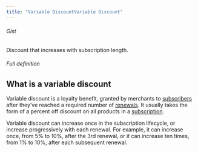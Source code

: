 ```yaml
---
title: "Variable DiscountVariable Discount"
---
```


###### Gist

Discount that increases with subscription length.

###### Full definition

## What is a variable discount

Variable discount is a loyalty benefit, granted by merchants to [subscribers](/docs/glossary/subscribers) after they’ve reached a required number of [renewals](/docs/glossary/subscription-renewal). It usually takes the form of a percent off discount on all products in a [subscription](/docs/glossary/subscription).

Variable discount can increase once in the subscription lifecycle, or increase progressively with each renewal. For example, it can increase once, from 5% to 10%, after the 3rd renewal, or it can increase ten times, from 1% to 10%, after each subsequent renewal.
